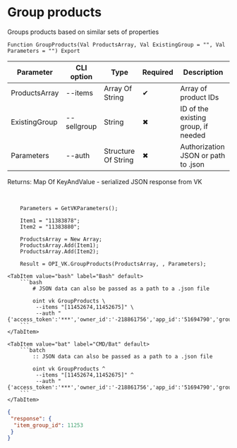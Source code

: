 ﻿---
sidebar_position: 7
description: Group products and other functions to work with VK in the Open Integration Package, a free open-source integration library for 1C:Enterprise 8, OneScript and CLI
keywords: [1C, 1С, 1С:Enterprise, 1С:Enterprise 8.3, API, Integration, Services, Exchange, OneScript, CLI, VK]
---


# Group products
 Groups products based on similar sets of properties



`Function GroupProducts(Val ProductsArray, Val ExistingGroup = "", Val Parameters = "") Export`

  | Parameter | CLI option | Type | Required | Description |
  |-|-|-|-|-|
  | ProductsArray | --items | Array Of String | &#x2714; | Array of product IDs |
  | ExistingGroup | --sellgroup | String | &#x2716; | ID of the existing group, if needed |
  | Parameters | --auth | Structure Of String | &#x2716; | Authorization JSON or path to .json |

  
  Returns:  Map Of KeyAndValue - serialized JSON response from VK

<br/>




```bsl title="1C:Enterprise/OneScript code example"
    Parameters = GetVKParameters();

    Item1 = "11383878";
    Item2 = "11383880";

    ProductsArray = New Array;
    ProductsArray.Add(Item1);
    ProductsArray.Add(Item2);

    Result = OPI_VK.GroupProducts(ProductsArray, , Parameters);
```
 

 <Tabs>
  
    <TabItem value="bash" label="Bash" default>
        ```bash
            # JSON data can also be passed as a path to a .json file
            
            oint vk GroupProducts \
             --items "[11452674,11452675]" \
             --auth "{'access_token':'***','owner_id':'-218861756','app_id':'51694790','group_id':'218861756'}"
        ```
    </TabItem>
  
    <TabItem value="bat" label="CMD/Bat" default>
        ```batch
            :: JSON data can also be passed as a path to a .json file
            
            oint vk GroupProducts ^
             --items "[11452674,11452675]" ^
             --auth "{'access_token':'***','owner_id':'-218861756','app_id':'51694790','group_id':'218861756'}"
        ```
    </TabItem>
</Tabs>


```json title="Result"
{
 "response": {
  "item_group_id": 11253
 }
}
```
